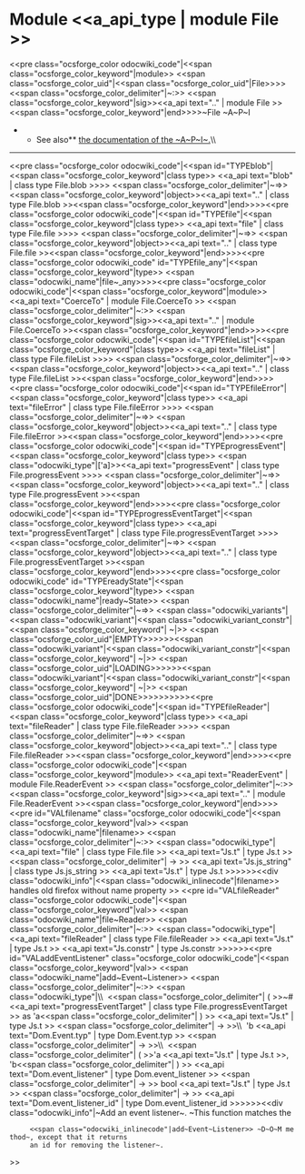 =Module <<a_api_type | module File >> =
<<pre class="ocsforge_color odocwiki_code"|<<span class="ocsforge_color_keyword"|module>> <<span class="ocsforge_color_uid"|<<span class="ocsforge_color_uid"|File>>>> <<span class="ocsforge_color_delimiter"|~:>> <<span class="ocsforge_color_keyword"|sig>><<a_api text=".." | module File >><<span class="ocsforge_color_keyword"|end>>>>~File ~A~P~I
**See also** [[https://developer.mozilla.org/en-US/docs/Web/API/File|the documentation of the ~A~P~I~.]]\\

----
<<pre class="ocsforge_color odocwiki_code"|<<span id="TYPEblob"|<<span class="ocsforge_color_keyword"|class type>> <<a_api text="blob" | class type File.blob >>>> <<span class="ocsforge_color_delimiter"|~=>> <<span class="ocsforge_color_keyword"|object>><<a_api text=".." | class type File.blob >><<span class="ocsforge_color_keyword"|end>>>><<pre class="ocsforge_color odocwiki_code"|<<span id="TYPEfile"|<<span class="ocsforge_color_keyword"|class type>> <<a_api text="file" | class type File.file >>>> <<span class="ocsforge_color_delimiter"|~=>> <<span class="ocsforge_color_keyword"|object>><<a_api text=".." | class type File.file >><<span class="ocsforge_color_keyword"|end>>>><<pre class="ocsforge_color odocwiki_code" id="TYPEfile_any"|<<span class="ocsforge_color_keyword"|type>> <<span class="odocwiki_name"|file~_any>>>><<pre class="ocsforge_color odocwiki_code"|<<span class="ocsforge_color_keyword"|module>> <<a_api text="CoerceTo" | module File.CoerceTo >> <<span class="ocsforge_color_delimiter"|~:>> <<span class="ocsforge_color_keyword"|sig>><<a_api text=".." | module File.CoerceTo >><<span class="ocsforge_color_keyword"|end>>>><<pre class="ocsforge_color odocwiki_code"|<<span id="TYPEfileList"|<<span class="ocsforge_color_keyword"|class type>> <<a_api text="fileList" | class type File.fileList >>>> <<span class="ocsforge_color_delimiter"|~=>> <<span class="ocsforge_color_keyword"|object>><<a_api text=".." | class type File.fileList >><<span class="ocsforge_color_keyword"|end>>>><<pre class="ocsforge_color odocwiki_code"|<<span id="TYPEfileError"|<<span class="ocsforge_color_keyword"|class type>> <<a_api text="fileError" | class type File.fileError >>>> <<span class="ocsforge_color_delimiter"|~=>> <<span class="ocsforge_color_keyword"|object>><<a_api text=".." | class type File.fileError >><<span class="ocsforge_color_keyword"|end>>>><<pre class="ocsforge_color odocwiki_code"|<<span id="TYPEprogressEvent"|<<span class="ocsforge_color_keyword"|class type>> <<span class="odocwiki_type"|['a]>><<a_api text="progressEvent" | class type File.progressEvent >>>> <<span class="ocsforge_color_delimiter"|~=>> <<span class="ocsforge_color_keyword"|object>><<a_api text=".." | class type File.progressEvent >><<span class="ocsforge_color_keyword"|end>>>><<pre class="ocsforge_color odocwiki_code"|<<span id="TYPEprogressEventTarget"|<<span class="ocsforge_color_keyword"|class type>> <<a_api text="progressEventTarget" | class type File.progressEventTarget >>>> <<span class="ocsforge_color_delimiter"|~=>> <<span class="ocsforge_color_keyword"|object>><<a_api text=".." | class type File.progressEventTarget >><<span class="ocsforge_color_keyword"|end>>>><<pre class="ocsforge_color odocwiki_code" id="TYPEreadyState"|<<span class="ocsforge_color_keyword"|type>> <<span class="odocwiki_name"|ready~State>> <<span class="ocsforge_color_delimiter"|~=>> <<span class="odocwiki_variants"|<<span class="odocwiki_variant"|<<span class="odocwiki_variant_constr"|<<span class="ocsforge_color_keyword"| ~|>> <<span class="ocsforge_color_uid"|EMPTY>>>>>><<span class="odocwiki_variant"|<<span class="odocwiki_variant_constr"|<<span class="ocsforge_color_keyword"| ~|>> <<span class="ocsforge_color_uid"|LOADING>>>>>><<span class="odocwiki_variant"|<<span class="odocwiki_variant_constr"|<<span class="ocsforge_color_keyword"| ~|>> <<span class="ocsforge_color_uid"|DONE>>>>>>>>>><<pre class="ocsforge_color odocwiki_code"|<<span id="TYPEfileReader"|<<span class="ocsforge_color_keyword"|class type>> <<a_api text="fileReader" | class type File.fileReader >>>> <<span class="ocsforge_color_delimiter"|~=>> <<span class="ocsforge_color_keyword"|object>><<a_api text=".." | class type File.fileReader >><<span class="ocsforge_color_keyword"|end>>>><<pre class="ocsforge_color odocwiki_code"|<<span class="ocsforge_color_keyword"|module>> <<a_api text="ReaderEvent" | module File.ReaderEvent >> <<span class="ocsforge_color_delimiter"|~:>> <<span class="ocsforge_color_keyword"|sig>><<a_api text=".." | module File.ReaderEvent >><<span class="ocsforge_color_keyword"|end>>>><<pre id="VALfilename" class="ocsforge_color odocwiki_code"|<<span class="ocsforge_color_keyword"|val>> <<span class="odocwiki_name"|filename>> <<span class="ocsforge_color_delimiter"|~:>> <<span class="odocwiki_type"|<<a_api text="file" | class type File.file >> <<a_api text="Js.t" | type Js.t >> <<span class="ocsforge_color_delimiter"| -> >> <<a_api text="Js.js_string" | class type Js.js_string >> <<a_api text="Js.t" | type Js.t >>>>>><<div class="odocwiki_info"|<<span class="odocwiki_inlinecode"|filename>> handles old firefox without name property
>>
<<pre id="VALfileReader" class="ocsforge_color odocwiki_code"|<<span class="ocsforge_color_keyword"|val>> <<span class="odocwiki_name"|file~Reader>> <<span class="ocsforge_color_delimiter"|~:>> <<span class="odocwiki_type"|<<a_api text="fileReader" | class type File.fileReader >> <<a_api text="Js.t" | type Js.t >> <<a_api text="Js.constr" | type Js.constr >>>>>><<pre id="VALaddEventListener" class="ocsforge_color odocwiki_code"|<<span class="ocsforge_color_keyword"|val>> <<span class="odocwiki_name"|add~Event~Listener>> <<span class="ocsforge_color_delimiter"|~:>> <<span class="odocwiki_type"|\\  <<span class="ocsforge_color_delimiter"| ( >>~#<<a_api text="progressEventTarget" | class type File.progressEventTarget >> as 'a<<span class="ocsforge_color_delimiter"| ) >> <<a_api text="Js.t" | type Js.t >> <<span class="ocsforge_color_delimiter"| -> >>\\  'b <<a_api text="Dom.Event.typ" | type Dom.Event.typ >> <<span class="ocsforge_color_delimiter"| -> >>\\  <<span class="ocsforge_color_delimiter"| ( >>'a <<a_api text="Js.t" | type Js.t >>, 'b<<span class="ocsforge_color_delimiter"| ) >> <<a_api text="Dom.event_listener" | type Dom.event_listener >> <<span class="ocsforge_color_delimiter"| -> >> bool <<a_api text="Js.t" | type Js.t >> <<span class="ocsforge_color_delimiter"| -> >> <<a_api text="Dom.event_listener_id" | type Dom.event_listener_id >>>>>><<div class="odocwiki_info"|~Add an event listener~.  ~This function matches the
      <<span class="odocwiki_inlinecode"|add~Event~Listener>> ~D~O~M method~, except that it returns
      an id for removing the listener~.
>>
